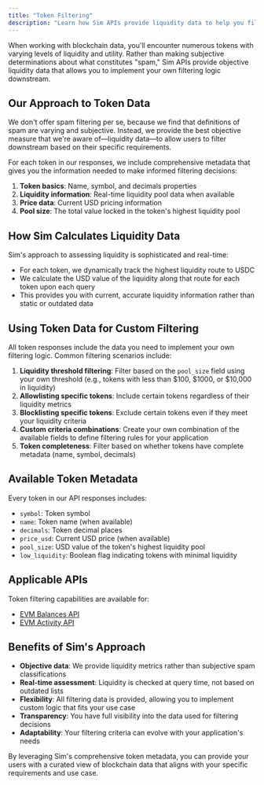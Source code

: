 ```yaml
---
title: "Token Filtering"
description: "Learn how Sim APIs provide liquidity data to help you filter tokens based on your specific needs."
---
```


When working with blockchain data, you'll encounter numerous tokens with varying levels of liquidity and utility. Rather than making subjective determinations about what constitutes "spam," Sim APIs provide objective liquidity data that allows you to implement your own filtering logic downstream.

## Our Approach to Token Data

We don't offer spam filtering per se, because we find that definitions of spam are varying and subjective. Instead, we provide the best objective measure that we're aware of—liquidity data—to allow users to filter downstream based on their specific requirements.

For each token in our responses, we include comprehensive metadata that gives you the information needed to make informed filtering decisions:

1. **Token basics**: Name, symbol, and decimals properties
2. **Liquidity information**: Real-time liquidity pool data when available
3. **Price data**: Current USD pricing information
4. **Pool size**: The total value locked in the token's highest liquidity pool

## How Sim Calculates Liquidity Data

Sim's approach to assessing liquidity is sophisticated and real-time:

- For each token, we dynamically track the highest liquidity route to USDC
- We calculate the USD value of the liquidity along that route for each token upon each query
- This provides you with current, accurate liquidity information rather than static or outdated data

## Using Token Data for Custom Filtering

All token responses include the data you need to implement your own filtering logic. Common filtering scenarios include:

1. **Liquidity threshold filtering**: Filter based on the `pool_size` field using your own threshold (e.g., tokens with less than $100, $1000, or $10,000 in liquidity)
2. **Allowlisting specific tokens**: Include certain tokens regardless of their liquidity metrics
3. **Blocklisting specific tokens**: Exclude certain tokens even if they meet your liquidity criteria
4. **Custom criteria combinations**: Create your own combination of the available fields to define filtering rules for your application
5. **Token completeness**: Filter based on whether tokens have complete metadata (name, symbol, decimals)

## Available Token Metadata

Every token in our API responses includes:

- `symbol`: Token symbol
- `name`: Token name (when available)
- `decimals`: Token decimal places
- `price_usd`: Current USD price (when available)
- `pool_size`: USD value of the token's highest liquidity pool
- `low_liquidity`: Boolean flag indicating tokens with minimal liquidity

## Applicable APIs

Token filtering capabilities are available for:

- [EVM Balances API](/evm/balances)
- [EVM Activity API](/evm/activity)

## Benefits of Sim's Approach

- **Objective data**: We provide liquidity metrics rather than subjective spam classifications
- **Real-time assessment**: Liquidity is checked at query time, not based on outdated lists
- **Flexibility**: All filtering data is provided, allowing you to implement custom logic that fits your use case
- **Transparency**: You have full visibility into the data used for filtering decisions
- **Adaptability**: Your filtering criteria can evolve with your application's needs

By leveraging Sim's comprehensive token metadata, you can provide your users with a curated view of blockchain data that aligns with your specific requirements and use case.
